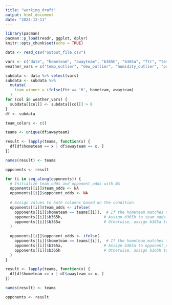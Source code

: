 ```yaml
---
title: "working_draft"
output: html_document
date: "2024-12-11"
---
```


```r
library(pacman)
pacman::p_load(readr, ggplot, dplyr)
knitr::opts_chunk$set(echo = TRUE)
```


```r
data <- read_csv("output_file.csv")

```


```r
vars <- c("date", "hometeam", "awayteam", "b365h", "b365a", "ftr", "temp_outlier", "dew_outlier", "humidity_outlier", "precip_outlier", "windgust_outlier", "windspeed_outlier", "solarradiation_outlier")
weather_vars = c("temp_outlier", "dew_outlier", "humidity_outlier", "precip_outlier", "windgust_outlier", "windspeed_outlier", "solarradiation_outlier")

subdata <- data %>% select(vars)
subdata <- subdata %>%
  mutate(
    team_winner = ifelse(ftr == 'H', hometeam, awayteam)
  )
for (col in weather_vars) {
  subdata[[col]] <- subdata[[col]] > 0
}
df <- subdata

team_colors <- c()

teams <- unique(df$awayteam)

```


```r
result <- lapply(teams, function(x) {
  df[df$hometeam == x | df$awayteam == x, ]
})

names(result) <- teams

opponents <- result

```


```r
for (i in seq_along(opponents)) {
  # Initialize team_odds and opponent_odds with NA
  opponents[[i]]$team_odds <- NA
  opponents[[i]]$opponent_odds <- NA
  
  # Assign values to both columns based on the condition
  opponents[[i]]$team_odds <- ifelse(
    opponents[[i]]$hometeam == teams[[i]],  # If the hometeam matches the team
    opponents[[i]]$b365h,                  # Assign b365h to team_odds
    opponents[[i]]$b365a                   # Otherwise, assign b365a to team_odds
  )
  
  opponents[[i]]$opponent_odds <- ifelse(
    opponents[[i]]$hometeam == teams[[i]],  # If the hometeam matches the team
    opponents[[i]]$b365a,                  # Assign b365a to opponent_odds
    opponents[[i]]$b365h                   # Otherwise, assign b365h to opponent_odds
  )
}

```
```r
result <- lapply(teams, function(x) {
  df[df$hometeam == x | df$awayteam == x, ]
})

names(result) <- teams

opponents <- result

```